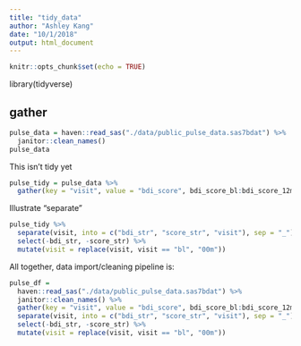 ```yaml
---
title: "tidy_data"
author: "Ashley Kang"
date: "10/1/2018"
output: html_document
---
```


```r
knitr::opts_chunk$set(echo = TRUE)
```

library(tidyverse)

## gather 

```r
pulse_data = haven::read_sas("./data/public_pulse_data.sas7bdat") %>%
  janitor::clean_names()
pulse_data
```

This isn't tidy yet

```r
pulse_tidy = pulse_data %>% 
  gather(key = "visit", value = "bdi_score", bdi_score_bl:bdi_score_12m)
```


Illustrate "separate"
```r
pulse_tidy %>% 
  separate(visit, into = c("bdi_str", "score_str", "visit"), sep = "_") %>% 
  select(-bdi_str, -score_str) %>% 
  mutate(visit = replace(visit, visit == "bl", "00m"))

```

All together, data import/cleaning pipeline is:

```r
pulse_df =
  haven::read_sas("./data/public_pulse_data.sas7bdat") %>%
  janitor::clean_names() %>% 
  gather(key = "visit", value = "bdi_score", bdi_score_bl:bdi_score_12m) %>% 
  separate(visit, into = c("bdi_str", "score_str", "visit"), sep = "_") %>% 
  select(-bdi_str, -score_str) %>% 
  mutate(visit = replace(visit, visit == "bl", "00m"))
```

